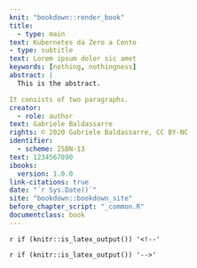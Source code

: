 ```yaml
---
knit: "bookdown::render_book"
title:
  - type: main
text: Kubernetes da Zero a Cento
- type: subtitle
text: Lorem ipsum dolor sic amet
keywords: [nothing, nothingness]
abstract: |
  This is the abstract.

It consists of two paragraphs.
creator:
  - role: author
text: Gabriele Baldassarre
rights: © 2020 Gabriele Baldassarre, CC BY-NC
identifier:
  - scheme: ISBN-13
text: 1234567890
ibooks:
  version: 1.0.0
link-citations: true
date: "`r Sys.Date()`"
site: "bookdown::bookdown_site"
before_chapter_script: "_common.R"
documentclass: book
---
```


`r if (knitr::is_latex_output()) '<!--'` 


`r if (knitr::is_latex_output()) '-->'`